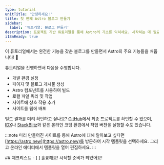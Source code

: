 ```yaml
---
type: tutorial
unitTitle: '안녕하세요!'
title: 첫 번째 Astro 블로그 만들기
sidebar:
  label: '튜토리얼: 블로그 만들기'
description: 프로젝트 기반 튜토리얼을 통해 Astro의 기초를 익히세요. 시작하는 데 필요한 모든 배경 지식을 제공합니다!
i18nReady: true
---
```


<Lede> 이 튜토리얼에서는 완전한 기능을 갖춘 블로그를 만들면서 Astro의 주요 기능들을 배웁니다! 🚀 </Lede>

튜토리얼을 진행하면서 다음을 수행합니다.
- 개발 환경 설정
- 페이지 및 블로그 게시물 생성
- Astro 컴포넌트를 사용하여 빌드
- 로컬 파일 쿼리 및 작업
- 사이트에 상호 작용 추가
- 사이트를 웹에 배포

빌드 결과를 미리 확인하고 싶나요? [GitHub](https://github.com/withastro/blog-tutorial-demo)에서 최종 프로젝트를 확인할 수 있으며, [IDX](https://idx.google.com/import?url=https:%2F%2Fgithub.com%2Fwithastro%2Fblog-tutorial-demo%2F)나 [StackBlitz](https://stackblitz.com/github/withastro/blog-tutorial-demo/tree/complete?file=src%2Fpages%2Findex.astro)와 같은 온라인 코딩 환경에서 작업 버전을 실행할 수도 있습니다.

:::note
미리 만들어진 사이트를 통해 Astro에 대해 알아보고 싶다면 [https://astro.new](https://astro.new)를 방문하여 시작 템플릿을 선택하세요. 그리고 온라인 에디터에서 템플릿을 열어 편집하세요.
::: 

<Box icon="check-list">
## 체크리스트

  <Checklist>
  - [ ] 훌륭해요! 시작할 준비가 되었어요!
  </Checklist>
</Box>
